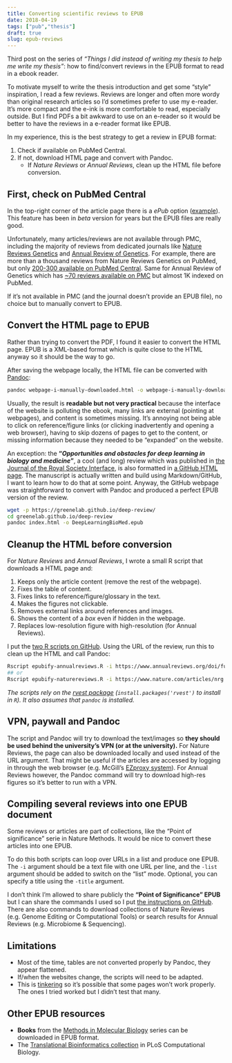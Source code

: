 ```yaml
---
title: Converting scientific reviews to EPUB
date: 2018-04-19
tags: ["pub","thesis"]
draft: true
slug: epub-reviews
---
```


Third post on the series of *"Things I did instead of writing my thesis to help me write my thesis"*: how to find/convert reviews in the EPUB format to read in a ebook reader.

To motivate myself to write the thesis introduction and get some "style" inspiration, I read a few reviews.
Reviews are longer and often more wordy than original research articles so I'd sometimes prefer to use my e-reader.
It's more compact and the e-ink is more comfortable to read, especially outside.
But I find PDFs a bit awkward to use on an e-reader so it would be better to have the reviews in a e-reader format like EPUB. 

In my experience, this is the best strategy to get a review in EPUB format:

1. Check if available on PubMed Central.
1. If not, download HTML page and convert with Pandoc.
    - If *Nature Reviews* or *Annual Reviews*, clean up the HTML file before conversion.

## First, check on PubMed Central

In the top-right corner of the article page there is a *ePub* option ([example](https://www.ncbi.nlm.nih.gov/pmc/articles/PMC3612533/)).
This feature has been in *beta* version for years but the EPUB files are really good.

Unfortunately, many articles/reviews are not available through PMC, including the majority of reviews from dedicated journals like [Nature Reviews Genetics](https://www.nature.com/nrg/) and [Annual Review of Genetics](https://www.annualreviews.org/journal/genet).
For example, there are more than a thousand reviews from Nature Reviews Genetics on PubMed, but only [200-300 available on PubMed Central](https://www.ncbi.nlm.nih.gov/pmc/?term=%22nat+rev+genet%22%5BJournal%5D).
Same for Annual Review of Genetics which has [~70 reviews available on PMC](https://www.ncbi.nlm.nih.gov/pmc/?term=%22annual+review+of+genetics%22%5BJournal%5D) but almost 1K indexed on PubMed.

If it's not available in PMC (and the journal doesn't provide an EPUB file), no choice but to manually convert to EPUB.

## Convert the HTML page to EPUB

Rather than trying to convert the PDF, I found it easier to convert the HTML page. 
EPUB is a XML-based format which is quite close to the HTML anyway so it should be the way to go.

After saving the webpage locally, the HTML file can be converted with [Pandoc](http://pandoc.org/index.html):

```sh
pandoc webpage-i-manually-downloaded.html -o webpage-i-manually-downloaded.epub
```

Usually, the result is **readable but not very practical** because the interface of the website is polluting the ebook,  many links are external (pointing at webpages), and content is sometimes missing.
It's annoying not being able to click on reference/figure links (or clicking inadvertently and opening a web browser), having to skip dozens of pages to get to the content, or missing information because they needed to be "expanded" on the website.

An exception: the **"*Opportunities and obstacles for deep learning in biology and medicine*"**, a cool (and long) review which was published in [the Journal of the Royal Society Interface](http://rsif.royalsocietypublishing.org/content/15/141/20170387), is also formatted in [a GitHub HTML page](https://greenelab.github.io/deep-review/).
The manuscript is actually written and build using Markdown/GitHub, I want to learn how to do that at some point.
Anyway, the GitHub webpage was straightforward to convert with Pandoc and produced a perfect EPUB version of the review.

```sh
wget -p https://greenelab.github.io/deep-review/
cd greenelab.github.io/deep-review
pandoc index.html -o DeepLearningBioMed.epub
```


## Cleanup the HTML before conversion

For *Nature Reviews* and *Annual Reviews*, I wrote a small R script that downloads a HTML page and:

1. Keeps only the article content (remove the rest of the webpage).
1. Fixes the table of content.
1. Fixes links to reference/figure/glossary in the text.
1. Makes the figures not clickable.
1. Removes external links around references and images.
1. Shows the content of a *box* even if hidden in the webpage.
1. Replaces low-resolution figure with high-resolution (for Annual Reviews).

I put the [two R scripts on GitHub](https://github.com/jmonlong/Hippocamplus/tree/config/R/epubifyReviews).
Using the URL of the review, run this to clean up the HTML and call Pandoc:

```sh
Rscript epubify-annualreviews.R -i https://www.annualreviews.org/doi/full/10.1146/annurev-genet-120215-034854
## or
Rscript epubify-naturereviews.R -i https://www.nature.com/articles/nrg.2015.16
```

*The scripts rely on the [rvest package](https://github.com/hadley/rvest) (`install.packages('rvest')` to install in `R`).*
*It also assumes that `pandoc` is installed.*

## VPN, paywall and Pandoc

The script and Pandoc will try to download the text/images so **they should be used behind the university's VPN (or at the university).**
For Nature Reviews, the page can also be downloaded locally and used instead of the URL argument.
That might be useful if the articles are accessed by logging in through the web browser (e.g. McGill's [EZproxy system](http://www.mcgill.ca/library/services/connect)).
For Annual Reviews however, the Pandoc command will try to download high-res figures so it's better to run with a VPN.

## Compiling several reviews into one EPUB document

Some reviews or articles are part of collections, like the "Point of significance" serie in Nature Methods. 
It would be nice to convert these articles into one EPUB.

To do this both scripts can loop over URLs in a list and produce one EPUB. 
The `-i` argument should be a text file with one URL per line, and the `-list` argument should be added to switch on the "list" mode.
Optional, you can specify a title using the `-title` argument.

I don't think I'm allowed to share publicly the **"Point of Significance" EPUB** but I can share the commands I used so I put [the instructions on GitHub](https://github.com/jmonlong/Hippocamplus/tree/config/R/epubifyReviews).
There are also commands to download collections of Nature Reviews (e.g. Genome Editing or Computational Tools) or search results for Annual Reviews (e.g. Microbiome & Sequencing).


## Limitations

- Most of the time, tables are not converted properly by Pandoc, they appear flattened.
- If/when the websites change, the scripts will need to be adapted.
- This is [tinkering](https://togelius.blogspot.ca/2016/04/the-differences-between-tinkering-and.html) so it's possible that some pages won't work properly. The ones I tried worked but I didn't test that many.

## Other EPUB resources 

- **Books** from the [Methods in Molecular Biology](https://link.springer.com/bookseries/7651) series can be downloaded in EPUB format.
- The [Translational Bioinformatics collection](http://collections.plos.org/translational-bioinformatics) in PLoS Computational Biology.
